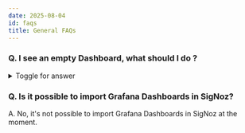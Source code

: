 ```yaml
---
date: 2025-08-04
id: faqs
title: General FAQs
---
```


### Q. I see an empty Dashboard, what should I do ?

<details>

<summary> Toggle for answer </summary>

Try changing the variable in Dashboard. 
For example, if you're using the **[Kubernetes Pod Metrics - Overall](https://github.com/SigNoz/dashboards/blob/main/k8s-infra-metrics/kubernetes-pod-metrics-overall.json)** dashboard, you can select $node_name variable as **ALL** to see the data as shown in below image.

<figure data-zoomable align="center">
    <img
      src="/img/docs/troubleshooting/signoz-cloud/cloud-troubleshooting-metrics-1.webp"
      alt="Select a variable to see Dashboard Values"
    />
    <figcaption>
      <i>
        Selecting ALL as $node_name variable in Kubernetes Pod Metrics - Overall Dashboard
      </i>
    </figcaption>
</figure>

</details>

### Q. Is it possible to import Grafana Dashboards in SigNoz?
A. No, it's not possible to import Grafana Dashboards in SigNoz at the moment.
